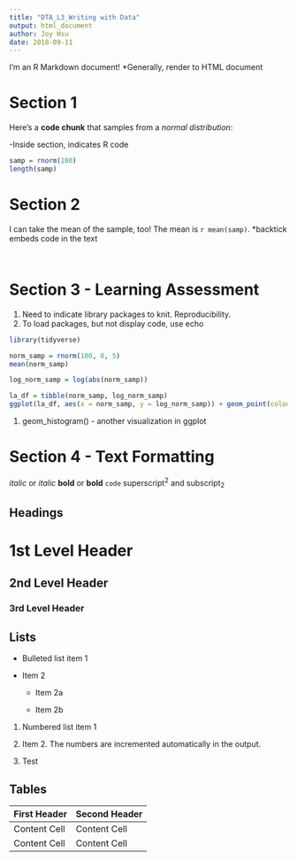 ```yaml
---
title: "DTA_L3_Writing with Data"
output: html_document
author: Joy Hsu
date: 2018-09-11
---
```

I'm an R Markdown document! 
*Generally, render to HTML document

# Section 1

Here's a **code chunk** that samples from 
a _normal distribution_:

-Inside section, indicates R code

```r
samp = rnorm(100)
length(samp)
```

# Section 2

I can take the mean of the sample, too!
The mean is `r mean(samp)`.
*backtick embeds code in the text 

```r

```

```r

```

# Section 3 - Learning Assessment
1. Need to indicate library packages to knit. Reproducibility.
1. To load packages, but not display code, use echo
```r
library(tidyverse)
```

```r

norm_samp = rnorm(100, 0, 5)
mean(norm_samp)

log_norm_samp = log(abs(norm_samp))

la_df = tibble(norm_samp, log_norm_samp)
ggplot(la_df, aes(x = norm_samp, y = log_norm_samp)) + geom_point(colour = "black", size = 4.5) + geom_point(aes(colour = "grey90"))
```

1. geom_histogram() - another visualization in ggplot

# Section 4 - Text Formatting

*italic*  or  _italic_
**bold**  or  __bold__
`code`
superscript^2^ and subscript~2~


Headings
------------------------------------------------------------

# 1st Level Header

## 2nd Level Header

### 3rd Level Header


Lists
------------------------------------------------------------

*   Bulleted list item 1

*   Item 2

    * Item 2a

    * Item 2b

1.  Numbered list item 1

1.  Item 2. The numbers are incremented automatically in the output.

1.  Test

Tables 
------------------------------------------------------------

First Header  | Second Header
------------- | -------------
Content Cell  | Content Cell
Content Cell  | Content Cell
